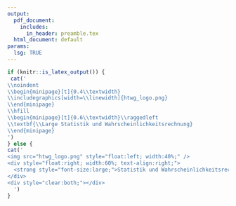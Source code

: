 ```yaml
---
output:
  pdf_document:
    includes:
      in_header: preamble.tex
  html_document: default
params:
  lsg: TRUE
---
```


```r
if (knitr::is_latex_output()) {
 cat('
\\noindent
\\begin{minipage}[t]{0.4\\textwidth}
\\includegraphics[width=\\linewidth]{htwg_logo.png}
\\end{minipage}
\\hfill
\\begin{minipage}[t]{0.6\\textwidth}\\raggedleft
\\textbf{\\Large Statistik und Wahrscheinlichkeitsrechnung}
\\end{minipage}
')
} else {
cat('
<img src="htwg_logo.png" style="float:left; width:40%;" />
<div style="float:right; width:60%; text-align:right;">
  <strong style="font-size:large;">Statistik und Wahrscheinlichkeitsrechnung</strong>
</div>
<div style="clear:both;"></div>
  ')
}
```





